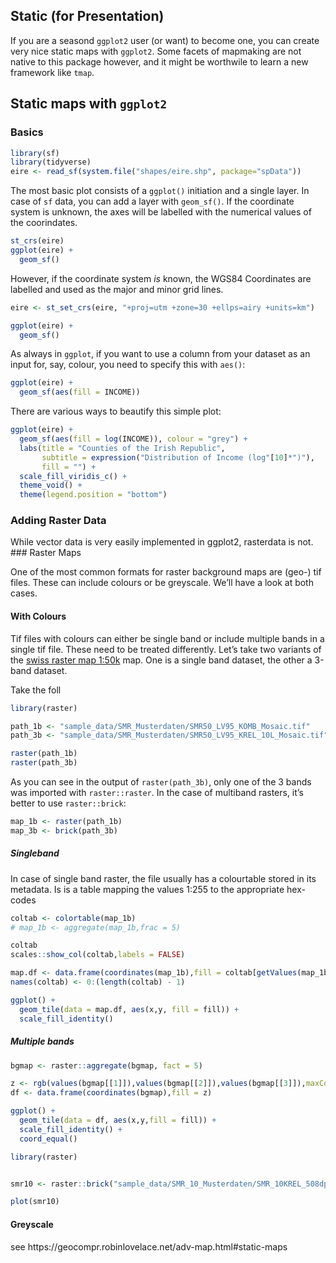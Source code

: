## Static (for Presentation)

If you are a seasond `ggplot2` user (or want) to become one, you can create very nice static maps with `ggplot2`. Some facets of mapmaking are not native to this package however, and it might be worthwile to learn a new framework like `tmap`.


## Static maps with `ggplot2`

### Basics
```r
library(sf)
library(tidyverse)
eire <- read_sf(system.file("shapes/eire.shp", package="spData"))
```

The most basic plot consists of a `ggplot()` initiation and a single layer. In case of `sf` data, you can add a layer with `geom_sf()`. If the coordinate system is unknown, the axes will be labelled with the numerical values of the coorindates.
```r
st_crs(eire)
ggplot(eire) + 
  geom_sf()
```

However, if the coordinate system *is* known, the WGS84 Coordinates are labelled and used as the major and minor grid lines.

```r
eire <- st_set_crs(eire, "+proj=utm +zone=30 +ellps=airy +units=km")

ggplot(eire) + 
  geom_sf()
```

As always in `ggplot`, if you want to use a column from your dataset as an input for, say, colour, you need to specify this with `aes()`:
```r
ggplot(eire) + 
  geom_sf(aes(fill = INCOME))
```

There are various ways to beautify this simple plot:

```r
ggplot(eire) + 
  geom_sf(aes(fill = log(INCOME)), colour = "grey") +
  labs(title = "Counties of the Irish Republic", 
       subtitle = expression("Distribution of Income (log"[10]*")"),
       fill = "") +
  scale_fill_viridis_c() +
  theme_void() +
  theme(legend.position = "bottom")
```

### Adding Raster Data

While vector data is very easily implemented in ggplot2, rasterdata is not. 
### Raster Maps

One of the most common formats for raster background maps are (geo-) tif files. These can include colours or be greyscale. We'll have a look at both cases.

#### With Colours

Tif files with colours can either be single band or include multiple bands in a single tif file. These need to be treated differently. Let's take two variants of the [swiss raster map 1:50k](https://shop.swisstopo.admin.ch/de/products/maps/digital_maps/digital/srm10) map. One is a single band dataset, the other a 3-band dataset.

Take the foll
```r
library(raster)

path_1b <- "sample_data/SMR_Musterdaten/SMR50_LV95_KOMB_Mosaic.tif"
path_3b <- "sample_data/SMR_Musterdaten/SMR50_LV95_KREL_10L_Mosaic.tif"

raster(path_1b)
raster(path_3b)
```

As you can see in the output of `raster(path_3b)`, only one of the 3 bands was imported with `raster::raster`. In the case of multiband rasters, it's better to use `raster::brick`:

```r
map_1b <- raster(path_1b)
map_3b <- brick(path_3b)
```

##### Singleband

In case of single band raster, the file usually has a colourtable stored in its metadata. Is is a table mapping the values 1:255 to the appropriate hex-codes

```r


coltab <- colortable(map_1b)
# map_1b <- aggregate(map_1b,frac = 5)

coltab
scales::show_col(coltab,labels = FALSE)
```

```r
map.df <- data.frame(coordinates(map_1b),fill = coltab[getValues(map_1b)])
names(coltab) <- 0:(length(coltab) - 1) 

ggplot() +
  geom_tile(data = map.df, aes(x,y, fill = fill)) +
  scale_fill_identity()

```


##### Multiple bands

```r

bgmap <- raster::aggregate(bgmap, fact = 5)

z <- rgb(values(bgmap[[1]]),values(bgmap[[2]]),values(bgmap[[3]]),maxColorValue = 255)
df <- data.frame(coordinates(bgmap),fill = z)

ggplot() + 
  geom_tile(data = df, aes(x,y,fill = fill)) + 
  scale_fill_identity() +
  coord_equal()
```



```r
library(raster)


smr10 <- raster::brick("sample_data/SMR_10_Musterdaten/SMR_10KREL_508dpi_uncompressed/SMR10_LV95_KREL_Mosaic.tif")

plot(smr10)
```


#### Greyscale

see https://geocompr.robinlovelace.net/adv-map.html#static-maps